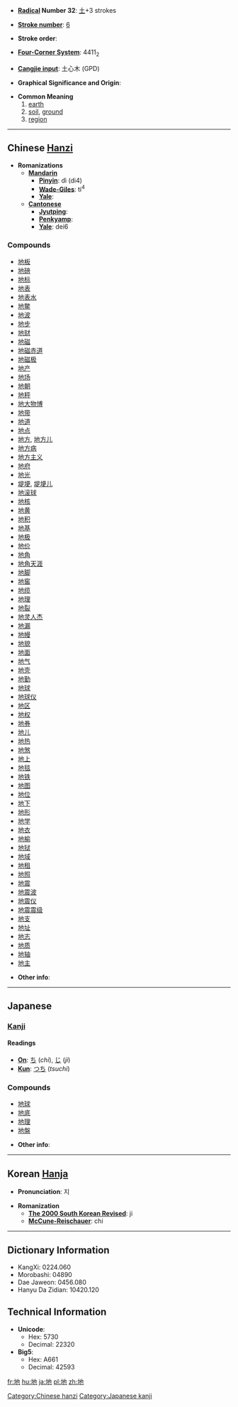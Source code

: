 * '''[[Wiktionary:Chinese radical index| Radical]] Number 32''': [[Wiktionary:Chinese radical index 土|土]]+3 strokes

* '''[[Wiktionary:Chinese total strokes index|Stroke number]]''': [[Wiktionary:Chinese total strokes index 6|6]]

* '''Stroke order''': 

* '''[[Wiktionary:Chinese four corner index|Four-Corner System]]''': 4411<sub>2</sub>

* '''[[Wiktionary:Chinese Cangjie index|Cangjie input]]''': 土心木 (GPD)

* '''Graphical Significance and Origin''': 

* '''Common Meaning'''
*#[[earth]]
*# [[soil]], [[ground]]
*# [[region]]

----

== Chinese [[Hanzi]] ==

* '''Romanizations'''
** '''[[Mandarin]]'''
*** '''[[Pinyin]]''': dì (di4)
*** '''[[Wade-Giles]]''': ti<sup>4</sup>
*** '''[[Yale]]''': 
** '''[[Cantonese]]'''
*** '''[[Jyutping]]''':
*** '''[[Penkyamp]]''': 
*** '''[[Yale]]''': dei6

===Compounds===
*[[地板]]
*[[地磅]]
*[[地标]]
*[[地表]]
*[[地表水]]
*[[地鳖]]
*[[地波]]
*[[地步]]
*[[地财]]
*[[地磁]]
*[[地磁赤道]]
*[[地磁极]]
*[[地产]]
*[[地场]]
*[[地朝]]
*[[地秤]]
*[[地大物博]]
*[[地带]]
*[[地道]]
*[[地点]]
*[[地方]], [[地方儿]]
*[[地方病]]
*[[地方主义]]
*[[地府]]
*[[地光]]
*[[堤埂]], [[堤埂儿]]
*[[地滚球]]
*[[地核]]
*[[地黄]]
*[[地积]]
*[[地基]]
*[[地极]]
*[[地价]]
*[[地角]]
*[[地角天涯]]
*[[地脚]]
*[[地窖]]
*[[地缆]]
*[[地理]]
*[[地裂]]
*[[地灵人杰]]
*[[地漏]]
*[[地幔]]
*[[地貌]]
*[[地面]]
*[[地气]]
*[[地壳]]
*[[地勤]]
*[[地球]]
*[[地球仪]]
*[[地区]]
*[[地权]]
*[[地券]]
*[[地儿]]
*[[地热]]
*[[地煞]]
*[[地上]]
*[[地毯]]
*[[地铁]]
*[[地图]]
*[[地位]]
*[[地下]]
*[[地形]]
*[[地学]]
*[[地衣]]
*[[地榆]]
*[[地狱]]
*[[地域]]
*[[地租]]
*[[地照]]
*[[地震]]
*[[地震波]]
*[[地震仪]]
*[[地震震级]]
*[[地支]]
*[[地址]]
*[[地志]]
*[[地质]]
*[[地轴]]
*[[地主]]

* '''Other info''': 

----

==Japanese==
===[[Kanji]]===
====Readings====
* '''[[On]]''': [[ち]] (''chi''), [[じ]] (''ji'')
* '''[[Kun]]''': [[つち]] (''tsuchi'')

===Compounds===
*[[地球]]
*[[地底]]
*[[地理]]
*[[地盤]]

* '''Other info''':  

----

== Korean [[Hanja]] ==

* '''Pronunciation''': 지

* '''Romanization'''
** '''[[The 2000 South Korean Revised Romanization|The 2000 South Korean Revised]]''': ji
** '''[[McCune-Reischauer]]''': chi

----

== Dictionary Information ==

* KangXi: 0224.060
* Morobashi: 04890
* Dae Jaweon: 0456.080
* Hanyu Da Zidian: 10420.120

== Technical Information ==

* '''Unicode''':
** Hex: 5730
** Decimal: 22320
* '''Big5''':
** Hex: A661
** Decimal: 42593

[[Category:Chinese hanzi]]
[[Category:Japanese kanji]]

[[fr:地]]
[[hu:地]]
[[ja:地]]
[[pl:地]]
[[zh:地]]